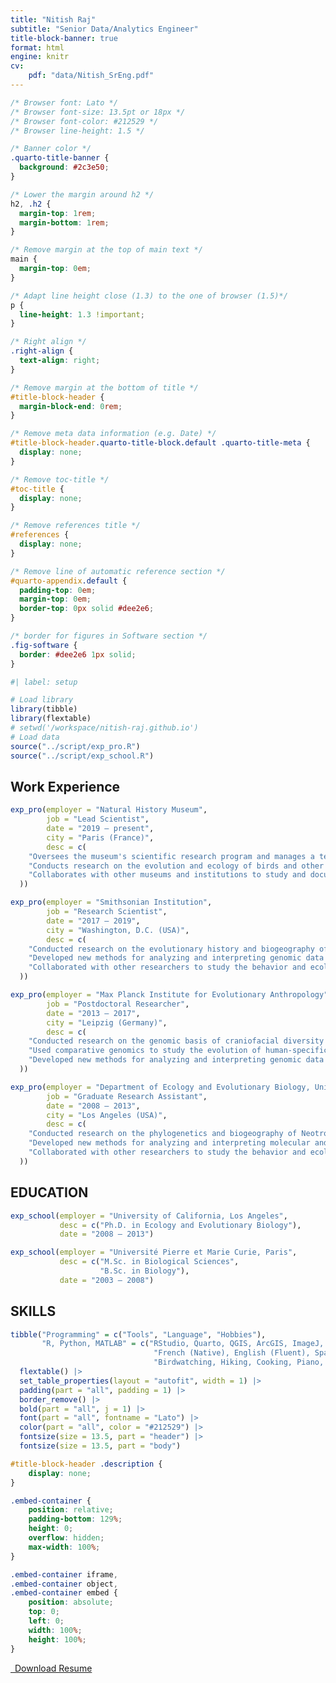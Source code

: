 ```yaml
---
title: "Nitish Raj"
subtitle: "Senior Data/Analytics Engineer"
title-block-banner: true
format: html
engine: knitr
cv:
    pdf: "data/Nitish_SrEng.pdf"
---
```


```css
/* Browser font: Lato */
/* Browser font-size: 13.5pt or 18px */
/* Browser font-color: #212529 */
/* Browser line-height: 1.5 */

/* Banner color */
.quarto-title-banner {
  background: #2c3e50;
}

/* Lower the margin around h2 */
h2, .h2 {
  margin-top: 1rem;
  margin-bottom: 1rem;
}

/* Remove margin at the top of main text */
main {
  margin-top: 0em;
}

/* Adapt line height close (1.3) to the one of browser (1.5)*/
p {
  line-height: 1.3 !important;
}

/* Right align */
.right-align {
  text-align: right;
}

/* Remove margin at the bottom of title */
#title-block-header {
  margin-block-end: 0rem;
}

/* Remove meta data information (e.g. Date) */
#title-block-header.quarto-title-block.default .quarto-title-meta {
  display: none;
}

/* Remove toc-title */
#toc-title {
  display: none;
}

/* Remove references title */
#references {
  display: none;
}

/* Remove line of automatic reference section */
#quarto-appendix.default {
  padding-top: 0em;
  margin-top: 0em;
  border-top: 0px solid #dee2e6;
}

/* border for figures in Software section */
.fig-software {
  border: #dee2e6 1px solid;
}
```

```r
#| label: setup

# Load library
library(tibble)
library(flextable)
# setwd('/workspace/nitish-raj.github.io')
# Load data
source("../script/exp_pro.R")
source("../script/exp_school.R")

```

## Work Experience

```r
exp_pro(employer = "Natural History Museum",
        job = "Lead Scientist", 
        date = "2019 – present", 
        city = "Paris (France)", 
        desc = c(
    "Oversees the museum's scientific research program and manages a team of researchers and curators",
    "Conducts research on the evolution and ecology of birds and other vertebrates",
    "Collaborates with other museums and institutions to study and document biodiversity in different regions of the world"
  ))
```

```r
exp_pro(employer = "Smithsonian Institution",
        job = "Research Scientist", 
        date = "2017 – 2019", 
        city = "Washington, D.C. (USA)", 
        desc = c(
    "Conducted research on the evolutionary history and biogeography of South American primates using molecular and morphological data",
    "Developed new methods for analyzing and interpreting genomic data in primates",
    "Collaborated with other researchers to study the behavior and ecology of primates in their natural habitats"
  ))
```

```r
exp_pro(employer = "Max Planck Institute for Evolutionary Anthropology",
        job = "Postdoctoral Researcher", 
        date = "2013 – 2017", 
        city = "Leipzig (Germany)", 
        desc = c(
    "Conducted research on the genomic basis of craniofacial diversity in humans and non-human primates",
    "Used comparative genomics to study the evolution of human-specific traits such as language and brain development",
    "Developed new methods for analyzing and interpreting genomic data in primates and other animals"
  ))
```

```r
exp_pro(employer = "Department of Ecology and Evolutionary Biology, University of California",
        job = "Graduate Research Assistant", 
        date = "2008 – 2013", 
        city = "Los Angeles (USA)", 
        desc = c(
    "Conducted research on the phylogenetics and biogeography of Neotropical birds using molecular and morphological data",
    "Developed new methods for analyzing and interpreting molecular and morphological data in birds",
    "Collaborated with other researchers to study the behavior and ecology of birds in their natural habitats"
  ))
```

## EDUCATION

```r
exp_school(employer = "University of California, Los Angeles",
           desc = c("Ph.D. in Ecology and Evolutionary Biology"),
           date = "2008 – 2013")
```

```r
exp_school(employer = "Université Pierre et Marie Curie, Paris",
           desc = c("M.Sc. in Biological Sciences",
                    "B.Sc. in Biology"),
           date = "2003 – 2008")
```

## SKILLS

```r
tibble("Programming" = c("Tools", "Language", "Hobbies"),
       "R, Python, MATLAB" = c("RStudio, Quarto, QGIS, ArcGIS, ImageJ, Endnote",
                                "French (Native), English (Fluent), Spanish (Proficient), German (Intermediate)",
                                "Birdwatching, Hiking, Cooking, Piano, Photography")) |> 
  flextable() |>
  set_table_properties(layout = "autofit", width = 1) |>
  padding(part = "all", padding = 1) |> 
  border_remove() |>
  bold(part = "all", j = 1) |> 
  font(part = "all", fontname = "Lato") |>
  color(part = "all", color = "#212529") |> 
  fontsize(size = 13.5, part = "header") |>
  fontsize(size = 13.5, part = "body")
```



```css
#title-block-header .description {
    display: none;
}
```


```css
.embed-container {
    position: relative;
    padding-bottom: 129%;
    height: 0;
    overflow: hidden;
    max-width: 100%;
}

.embed-container iframe,
.embed-container object,
.embed-container embed {
    position: absolute;
    top: 0;
    left: 0;
    width: 100%;
    height: 100%;
}
```


```{=html}
<p class="text-center">
  <a class="btn btn-primary btn-lg cv-download" href="`r rmarkdown::metadata$cv$pdf`" target="_blank">
    <i class="fa-solid fa-file-arrow-down"></i>&ensp;Download Resume
  </a>
</p>
```
